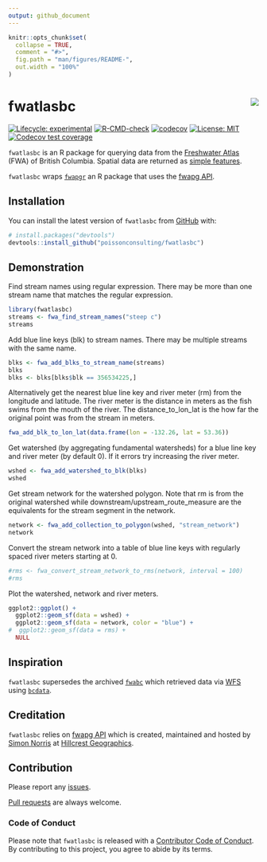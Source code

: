 ```yaml
---
output: github_document
---
```


<!-- README.md is generated from README.Rmd. Please edit that file -->

```r
knitr::opts_chunk$set(
  collapse = TRUE,
  comment = "#>",
  fig.path = "man/figures/README-",
  out.width = "100%"
)
```

# fwatlasbc <img src="man/figures/logo.png" align="right" />

<!-- badges: start -->
[![Lifecycle: experimental](https://img.shields.io/badge/lifecycle-experimental-orange.svg)](https://lifecycle.r-lib.org/articles/stages.html#experimental)
[![R-CMD-check](https://github.com/poissonconsulting/fwatlasbc/actions/workflows/R-CMD-check.yaml/badge.svg)](https://github.com/poissonconsulting/fwatlasbc/actions/workflows/R-CMD-check.yaml)
[![codecov](https://codecov.io/gh/poissonconsulting/fwatlasbc/branch/main/graph/badge.svg?token=x3TrvhuMbK)](https://codecov.io/gh/poissonconsulting/fwatlasbc)
[![License: MIT](https://img.shields.io/badge/License-MIT-green.svg)](https://opensource.org/licenses/MIT)
[![Codecov test coverage](https://codecov.io/gh/poissonconsulting/fwatlasbc/graph/badge.svg)](https://app.codecov.io/gh/poissonconsulting/fwatlasbc)
<!-- badges: end -->

`fwatlasbc` is an R package for querying data from the [Freshwater Atlas](https://www2.gov.bc.ca/gov/content/data/geographic-data-services/topographic-data/freshwater) (FWA) of British Columbia. 
Spatial data are returned as [simple features](https://github.com/r-spatial/sf).

`fwatlasbc` wraps [`fwapgr`](https://github.com/poissonconsulting/fwapgr) an R package that uses the [fwapg API](https://www.hillcrestgeo.ca/fwapg/index.html).

## Installation

You can install the latest version of `fwatlasbc` from [GitHub](https://github.com/poissonconsulting/fwatlasbc) with:

```r
# install.packages("devtools")
devtools::install_github("poissonconsulting/fwatlasbc")
```

## Demonstration

Find stream names using regular expression.
There may be more than one stream name that matches the regular expression.
```r
library(fwatlasbc)
streams <- fwa_find_stream_names("steep c")
streams
```

Add blue line keys (blk) to stream names.
There may be multiple streams with the same name.
```r
blks <- fwa_add_blks_to_stream_name(streams)
blks
blks <- blks[blks$blk == 356534225,]
```

Alternatively get the nearest blue line key and river meter (rm) from the longitude and latitude. 
The river meter is the distance in meters as the fish swims from the mouth of the river.
The distance_to_lon_lat is the how far the original point was from the stream in meters.

```r
fwa_add_blk_to_lon_lat(data.frame(lon = -132.26, lat = 53.36))
```

Get watershed (by aggregating fundamental watersheds) for a blue line key and river meter (by default 0).
If it errors try increasing the river meter.
```r
wshed <- fwa_add_watershed_to_blk(blks)
wshed
```

Get stream network for the watershed polygon.
Note that rm is from the original watershed while downstream/upstream_route_measure are the equivalents for the stream segment in the network.
```r
network <- fwa_add_collection_to_polygon(wshed, "stream_network")
network
```

Convert the stream network into a table of blue line keys with regularly spaced river meters starting at 0.
```r
#rms <- fwa_convert_stream_network_to_rms(network, interval = 100)
#rms
```

Plot the watershed, network and river meters.
```r
ggplot2::ggplot() +
  ggplot2::geom_sf(data = wshed) +
  ggplot2::geom_sf(data = network, color = "blue") +
#  ggplot2::geom_sf(data = rms) +
  NULL
```

## Inspiration

`fwatlasbc` supersedes the archived [`fwabc`](https://github.com/poissonconsulting/fwabc) which retrieved data via [WFS](https://openmaps.gov.bc.ca/geo/pub/wfs?service=WFS&version=2.0.0&request=GetFeature&typeName=WHSE_BASEMAPPING.FWA_LAKES_POLY&outputFormat=json&SRSNAME=epsg%3A3005&CQL_FILTER=GNIS_NAME_1=%27Quamichan%20Lake%27) using [`bcdata`](https://github.com/bcgov/bcdata). 

## Creditation

`fwatlasbc` relies on [fwapg API](https://www.hillcrestgeo.ca/fwapg/index.html) which is created, maintained and hosted by [Simon Norris](https://github.com/smnorris/fwapg) at [Hillcrest Geographics](https://hillcrestgeo.ca/main/). 

## Contribution

Please report any [issues](https://github.com/poissonconsulting/fwatlasbc/issues).

[Pull requests](https://github.com/poissonconsulting/fwatlasbc/pulls) are always welcome.

### Code of Conduct

Please note that `fwatlasbc` is released with a [Contributor Code of Conduct](https://contributor-covenant.org/version/2/0/CODE_OF_CONDUCT.html). 
By contributing to this project, you agree to abide by its terms.

